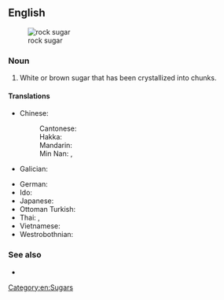 ==English==
{{wikipedia}}
[[File:Candied sugar V1.jpg|thumb|rock sugar]]

===Noun===
{{en-noun|~}}

# White or brown sugar that has been crystallized into chunks.
#: {{syn|en|misri|q1=India}}

====Translations====
{{trans-top|white sugar that has been crystallized into chunks}}
* Chinese:
*: Cantonese: {{t|yue|冰糖|tr=bing1 tong4}}
*: Hakka: {{t|hak|冰糖|tr=pên-thòng}}
*: Mandarin: {{t+|cmn|冰糖|tr=bīngtáng}}
*: Min Nan: {{t+|nan|糖霜|tr=thn̂g-sng}}, {{t+|nan|冰糖|tr=peng-thn̂g}}
* Galician: {{t+|gl|azucre candi|m}}
{{trans-mid}}
* German: {{t|de|Kluntje}}
* Ido: {{t+|io|kandio}}
* Japanese: {{t|ja|氷砂糖|tr=こおりざとう, koorizatō|sc=Jpan}}
* Ottoman Turkish: {{t|ota|قند|tr=kand}}
* Thai: {{t+|th|น้ำตาลกรวด}}, {{t+|th|ขัณฑสกร}}
* Vietnamese: {{t|vi|đường phèn}}
* Westrobothnian: {{t|gmq-bot|brøsåkkęr|n}}
{{trans-bottom}}

===See also===
* {{l|en|rock candy}}

[[Category:en:Sugars]]